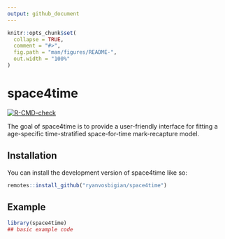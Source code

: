 ```yaml
---
output: github_document
---
```


<!-- README.md is generated from README.Rmd. Please edit that file -->

```r
knitr::opts_chunk$set(
  collapse = TRUE,
  comment = "#>",
  fig.path = "man/figures/README-",
  out.width = "100%"
)
```

# space4time

<!-- badges: start -->
[![R-CMD-check](https://github.com/ryanvosbigian/space4time/actions/workflows/R-CMD-check.yaml/badge.svg)](https://github.com/ryanvosbigian/space4time/actions/workflows/R-CMD-check.yaml)
<!-- badges: end -->

The goal of space4time is to provide a user-friendly interface for fitting a age-specific time-stratified space-for-time mark-recapture model. 

## Installation

You can install the development version of space4time like so:

``` r
remotes::install_github("ryanvosbigian/space4time")
```

## Example


```r
library(space4time)
## basic example code
```

